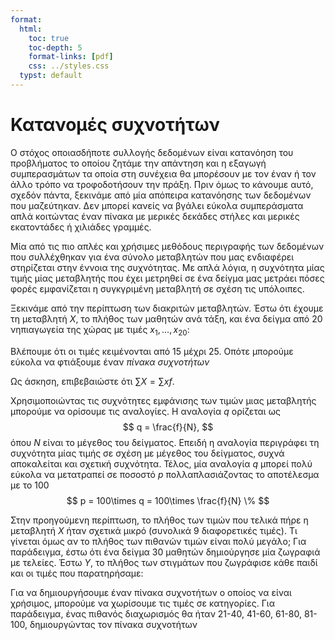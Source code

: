 ```yaml
---
format:
  html:
    toc: true
    toc-depth: 5
    format-links: [pdf]
    css: ../styles.css
  typst: default
---
```


```{=typst}

#set text(font: "Noto Serif", lang: "el") // ensures bold + Greek shaping
    #let tbox(title, body) = rect(fill: luma(240), stroke: 1pt + gray, radius: 6pt, inset: 10pt)[
    #text(weight: "bold")[#title]
    #v(5pt)
    #body
  ]

```

# Κατανομές συχνοτήτων

Ο στόχος οποιασδήποτε συλλογής δεδομένων είναι κατανόηση του προβλήματος το
οποίου ζητάμε την απάντηση και η εξαγωγή συμπερασμάτων τα οποία στη συνέχεια θα
μπορέσουν με τον έναν ή τον άλλο τρόπο να τροφοδοτήσουν την πράξη. Πριν όμως το
κάνουμε αυτό, σχεδόν πάντα, ξεκινάμε από μία απόπειρα κατανόησης των δεδομένων
που μαζεύτηκαν. Δεν μπορεί κανείς να βγάλει εύκολα συμπεράσματα απλά κοιτώντας
έναν πίνακα με μερικές δεκάδες στήλες και μερικές εκατοντάδες ή χιλιάδες
γραμμές.

Μία από τις πιο απλές και χρήσιμες μεθόδους περιγραφής των δεδομένων που
συλλέχθηκαν για ένα σύνολο μεταβλητών που μας ενδιαφέρει στηρίζεται στην έννοια
της συχνότητας. Με απλά λόγια, η συχνότητα μίας τιμής μίας μεταβλητής που έχει
μετρηθεί σε ένα δείγμα μας μετράει πόσες φορές εμφανίζεται η συγκγριμένη
μεταβλητή σε σχέση τις υπόλοιπες.

Ξεκινάμε από την περίπτωση των διακριτών μεταβλητών. Έστω ότι έχουμε τη
μεταβλητή $X$, το πλήθος των μαθητών ανά τάξη, και ένα δείγμα από 20 νηπιαγωγεία
της χώρας με τιμές $x_1,\dots,x_20$:

```{=typst}
#align(center)[
  #table(
    columns: 5,
    align: center,
    [20], [23], [20], [24], [20],
    [18], [17], [25], [25], [19],
    [20], [17], [17], [16], [17],
    [15], [20], [19], [23], [25]
  )
]
```

Βλέπουμε ότι οι τιμές κειμένονται από 15 μέχρι 25. Οπότε μπορούμε εύκολα να φτιάξουμε έναν _πίνακα συχνοτήτων_

```{=typst}
#align(center)[
  #table(
    columns: 2,
    align: center,
    table.header([*x*], [*f*]),
    [15], [1],
    [16], [1],
    [17], [5],
    [18], [1],
    [19], [2],
    [20], [5],
    [23], [2],
    [24], [1],
    [25], [3]
  )
]
```

Ως άσκηση, επιβεβαιώστε ότι $\sum X = \sum xf$.

Χρησιμοποιώντας τις συχνότητες εμφάνισης των τιμών μιας μεταβλητής μπορούμε να ορίσουμε τις αναλογίες. Η αναλογία $q$ ορίζεται ως
$$
q = \frac{f}{N},
$$
όπου $N$ είναι το μέγεθος του δείγματος. Επειδή η αναλογία περιγράφει τη
συχνότητα μίας τιμής σε σχέση με μέγεθος του δείγματος, συχνά αποκαλείται και
σχετική συχνότητα. Τέλος, μία αναλογία $q$ μπορεί πολύ εύκολα να μετατραπεί σε
ποσοστό $p$ πολλαπλασιάζοντας το αποτέλεσμα με το 100
$$
p = 100\times q = 100\times \frac{f}{N} \%
$$

Στην προηγούμενη περίπτωση, το πλήθος των τιμών που τελικά πήρε η μεταβλητή $X$
ήταν σχετικά μικρό (συνολικά 9 διαφορετικές τιμές). Τι γίνεται όμως αν το πλήθος
των πιθανών τιμών είναι πολύ μεγάλο; Για παράδειγμα, έστω ότι ένα δείγμα 30
μαθητών δημιούργησε μία ζωγραφιά με τελείες. Έστω $Y$, το πλήθος των στιγμάτων
που ζωγράφισε κάθε παιδί και οι τιμές που παρατηρήσαμε:

```{=typst}
#align(center)[
  #table(
    columns: 5,
    align: center,
    [24], [37], [41], [28], [35],
    [22], [31], [56], [42], [33],
    [58], [45], [64], [83], [38],
    [94], [49], [53], [70], [84],
    [66], [72], [90], [47], [59],
    [71], [88], [63], [75], [95]
  )
]
```

Για να δημιουργήσουμε έναν πίνακα συχνοτήτων ο οποίος να είναι χρήσιμος,
μπορούμε να χωρίσουμε τις τιμές σε κατηγορίες. Για παράδειγμα, ένας πιθανός
διαχωρισμός θα ήταν 21-40, 41-60, 61-80, 81-100, δημιουργώντας τον πίνακα συχνοτήτων 

```{=typst}
#align(center)[
  #table(
    columns: 2,
    align: center,
    [y], [f],
    [21–40], [7],
    [41–60], [8],
    [61–80], [7],
    [81–100], [8]
  )
]
```
